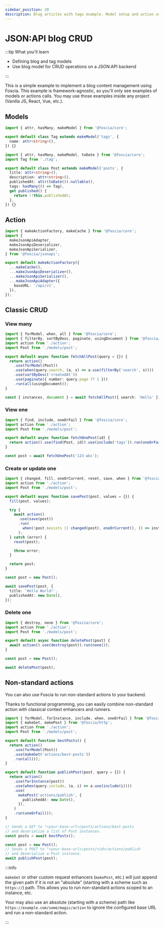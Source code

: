 ```yaml
---
sidebar_position: 20
description: Blog articles with tags example. Model setup and action usage.
---
```


# JSON:API blog CRUD

:::tip What you'll learn

- Defining blog and tag models
- Use blog model for CRUD operations on a JSON:API backend

:::

This is a simple example to implement a blog content management using Foscia.
This example is framework-agnostic, so you'll only see examples of models or
actions calls. You may use those examples inside any project (Vanilla JS, React,
Vue, etc.).

## Models

```typescript title="models/tag.ts"
import { attr, hasMany, makeModel } from '@foscia/core';

export default class Tag extends makeModel('tags', {
  name: attr<string>(),
}) {}
```

```typescript title="models/post.ts"
import { attr, hasMany, makeModel, toDate } from '@foscia/core';
import Tag from './tag';

export default class Post extends makeModel('posts', {
  title: attr<string>(),
  description: attr<string>(),
  publishedAt: attr(toDate()).nullable(),
  tags: hasMany(() => Tag),
  get published() {
    return !!this.publishedAt;
  },
}) {}
```

## Action

```typescript
import { makeActionFactory, makeCache } from '@foscia/core';
import {
  makeJsonApiAdapter,
  makeJsonApiDeserializer,
  makeJsonApiSerializer,
} from '@foscia/jsonapi';

export default makeActionFactory({
  ...makeCache(),
  ...makeJsonApiDeserializer(),
  ...makeJsonApiSerializer(),
  ...makeJsonApiAdapter({
    baseURL: '/api/v1',
  }),
});
```

## Classic CRUD

### View many

```typescript
import { forModel, when, all } from '@foscia/core';
import { filterBy, sortByDesc, paginate, usingDocument } from '@foscia/jsonapi';
import action from './action';
import Post from './models/post';

export default async function fetchAllPost(query = {}) {
  return action()
    .use(forModel(Post))
    .use(when(query.search, (a, s) => a.use(filterBy('search', s))))
    .use(sortByDesc('createdAt'))
    .use(paginate({ number: query.page ?? 1 }))
    .run(all(usingDocument));
}

const { instances, document } = await fetchAllPost({ search: 'Hello' });
```

### View one

```typescript
import { find, include, oneOrFail } from '@foscia/core';
import action from './action';
import Post from './models/post';

export default async function fetchOnePost(id) {
  return action().use(find(Post, id)).use(include('tags')).run(oneOrFail());
}

const post = await fetchOnePost('123-abc');
```

### Create or update one

```typescript
import { changed, fill, oneOrCurrent, reset, save, when } from '@foscia/core';
import action from './action';
import Post from './models/post';

export default async function savePost(post, values = {}) {
  fill(post, values);

  try {
    await action()
      .use(save(post))
      .run(
        when(!post.$exists || changed(post), oneOrCurrent(), () => instance),
      );
  } catch (error) {
    reset(post);

    throw error;
  }

  return post;
}

const post = new Post();

await savePost(post, {
  title: 'Hello World!',
  publishedAt: new Date(),
});
```

### Delete one

```typescript
import { destroy, none } from '@foscia/core';
import action from './action';
import Post from './models/post';

export default async function deletePost(post) {
  await action().use(destroy(post)).run(none());
}

const post = new Post();

await deletePost(post);
```

## Non-standard actions

You can also use Foscia to run non-standard actions to your backend.

Thanks to functional programming, you can easily combine non-standard action
with classical context enhancers and runners.

```typescript
import { forModel, forInstance, include, when, oneOrFail } from '@foscia/core';
import { makeGet, makePost } from '@foscia/http';
import action from './action';
import Post from './models/post';

export default function bestPosts() {
  return action()
    .use(forModel(Post))
    .use(makeGet('actions/best-posts'))
    .run(all());
}

export default function publishPost(post, query = {}) {
  return action()
    .use(forInstance(post))
    .use(when(query.include, (a, i) => a.use(include(i))))
    .use(
      makePost('actions/publish', {
        publishedAt: new Date(),
      }),
    )
    .run(oneOrFail());
}

// Sends a GET to "<your-base-url>/posts/actions/best-posts
// and deserialize a list of Post instances.
const posts = await bestPosts();

const post = new Post();
// Sends a POST to "<your-base-url>/posts/<id>/actions/publish
// and deserialize a Post instance.
await publishPost(post);
```

:::info

`makeGet` or other custom request enhancers (`makePost`, etc.) will just append
the given path if it is not an "absolute" (starting with a scheme such as
`https://`) path. This allows you to run non-standard actions scoped to an
instance, etc.

Your may also use an absolute (starting with a scheme) path like
`https://example.com/some/magic/action` to ignore the configured base URL and
run a non-standard action.

:::
